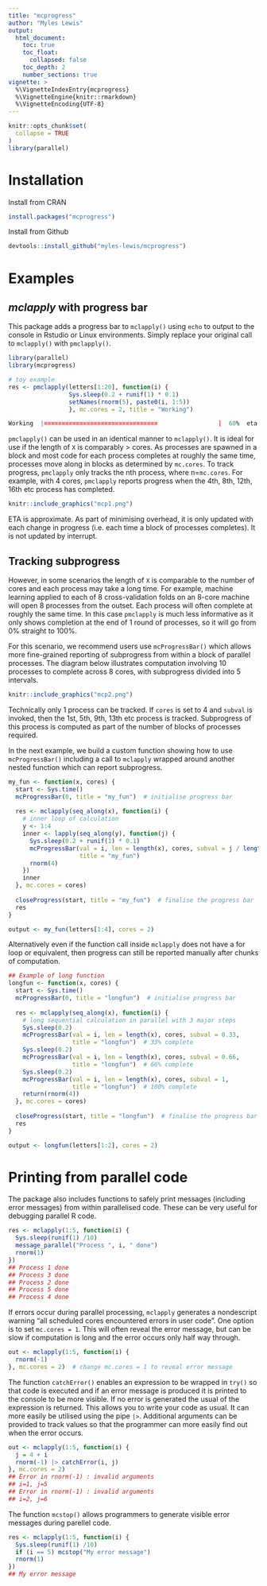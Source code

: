 ```yaml
---
title: "mcprogress"
author: "Myles Lewis"
output:
  html_document:
    toc: true
    toc_float:
      collapsed: false
    toc_depth: 2
    number_sections: true
vignette: >
  %\VignetteIndexEntry{mcprogress}
  %\VignetteEngine{knitr::rmarkdown}
  %\VignetteEncoding{UTF-8}
---
```


```r
knitr::opts_chunk$set(
  collapse = TRUE
)
library(parallel)
```

# Installation

Install from CRAN
```r
install.packages("mcprogress")
```

Install from Github
```r
devtools::install_github("myles-lewis/mcprogress")
```

# Examples

## *mclapply* with progress bar

This package adds a progress bar to `mclapply()` using `echo` to output to the
console in Rstudio or Linux environments. Simply replace your original call to
`mclapply()` with `pmclapply()`.

```r
library(parallel)
library(mcprogress)

# toy example
res <- pmclapply(letters[1:20], function(i) {
                 Sys.sleep(0.2 + runif(1) * 0.1)
                 setNames(rnorm(5), paste0(i, 1:5))
                 }, mc.cores = 2, title = "Working")

```

```r
Working  |================================                 |  60%  eta 3.1 secs
```

`pmclapply()` can be used in an identical manner to `mclapply()`. It is ideal
for use if the length of `X` is comparably > cores. As processes are spawned
in a block and most code for each process completes at roughly the same time,
processes move along in blocks as determined by `mc.cores`. To track
progress, `pmclapply` only tracks the nth process, where n=`mc.cores`. For
example, with 4 cores, `pmclapply` reports progress when the 4th, 8th, 12th,
16th etc process has completed.

```r
knitr::include_graphics("mcp1.png")
```

ETA is approximate. As part of minimising overhead, it is only updated with
each change in progress (i.e. each time a block of processes completes). It
is not updated by interrupt.

## Tracking subprogress 

However, in some scenarios the length of `X` is comparable to the number of
cores and each process may take a long time. For example, machine learning
applied to each of 8 cross-validation folds on an 8-core machine will open 8
processes from the outset. Each process will often complete at roughly the
same time. In this case `pmclapply` is much less informative as it only shows
completion at the end of 1 round of processes, so it will go from 0% straight
to 100%.

For this scenario, we recommend users use `mcProgressBar()` which
allows more fine-grained reporting of subprogress from within a block of
parallel processes. The diagram below illustrates computation involving 10
processes to complete across 8 cores, with subprogress divided into 5 intervals.

```r
knitr::include_graphics("mcp2.png")
```

Technically only 1 process can be tracked. If `cores` is set to 4 and `subval`
is invoked, then the 1st, 5th, 9th, 13th etc process is tracked. Subprogress of
this process is computed as part of the number of blocks of processes required.

In the next example, we build a custom function showing how to use
`mcProgressBar()` including a call to `mclapply` wrapped around another nested
function which can report subprogress.

```r
my_fun <- function(x, cores) {
  start <- Sys.time()
  mcProgressBar(0, title = "my_fun")  # initialise progress bar
  
  res <- mclapply(seq_along(x), function(i) {
    # inner loop of calculation
    y <- 1:4
    inner <- lapply(seq_along(y), function(j) {
      Sys.sleep(0.2 + runif(1) * 0.1)
      mcProgressBar(val = i, len = length(x), cores, subval = j / length(y),
                    title = "my_fun")
      rnorm(4)
    })
    inner
  }, mc.cores = cores)
  
  closeProgress(start, title = "my_fun")  # finalise the progress bar
  res
}

output <- my_fun(letters[1:4], cores = 2)
```

Alternatively even if the function call inside `mclapply` does not have a for
loop or equivalent, then progress can still be reported manually after chunks of
computation.

```r
## Example of long function
longfun <- function(x, cores) {
  start <- Sys.time()
  mcProgressBar(0, title = "longfun")  # initialise progress bar
  
  res <- mclapply(seq_along(x), function(i) {
    # long sequential calculation in parallel with 3 major steps
    Sys.sleep(0.2)
    mcProgressBar(val = i, len = length(x), cores, subval = 0.33,
                  title = "longfun")  # 33% complete
    Sys.sleep(0.2)
    mcProgressBar(val = i, len = length(x), cores, subval = 0.66,
                  title = "longfun")  # 66% complete
    Sys.sleep(0.2)
    mcProgressBar(val = i, len = length(x), cores, subval = 1,
                  title = "longfun")  # 100% complete
    return(rnorm(4))
  }, mc.cores = cores)
  
  closeProgress(start, title = "longfun")  # finalise the progress bar
  res
}

output <- longfun(letters[1:2], cores = 2)
```

# Printing from parallel code

The package also includes functions to safely print messages (including error
messages) from within parallelised code. These can be very useful for debugging
parallel R code.

```r
res <- mclapply(1:5, function(i) {
  Sys.sleep(runif(1) /10)
  message_parallel("Process ", i, " done")
  rnorm(1)
})
## Process 1 done
## Process 3 done
## Process 2 done
## Process 5 done
## Process 4 done
```

If errors occur during parallel processing, `mclapply` generates a nondescript
warning "all scheduled cores encountered errors in user code". One option is to
set `mc.cores = 1`. This will often reveal the error message, but can be slow if
computation is long and the error occurs only half way through.

```r
out <- mclapply(1:5, function(i) {
  rnorm(-1)
}, mc.cores = 2)  # change mc.cores = 1 to reveal error message
```

The function `catchError()` enables an expression to be wrapped in `try()` so
that code is executed and if an error message is produced it is printed to the
console to be more visible. If no error is generated the usual of the expression
is returned. This allows you to write your code as usual. It can more easily be
utilised using the pipe `|>`. Additional arguments can be provided to track
values so that the programmer can more easily find out when the error occurs.

```r
out <- mclapply(1:5, function(i) {
  j = 4 + i
  rnorm(-1) |> catchError(i, j)
}, mc.cores = 2)
## Error in rnorm(-1) : invalid arguments
## i=1, j=5
## Error in rnorm(-1) : invalid arguments
## i=2, j=6
```

The function `mcstop()` allows programmers to generate visible error messages
during parellel code.

```r
res <- mclapply(1:5, function(i) {
  Sys.sleep(runif(1) /10)
  if (i == 5) mcstop("My error message")
  rnorm(1)
})
## My error message
```

